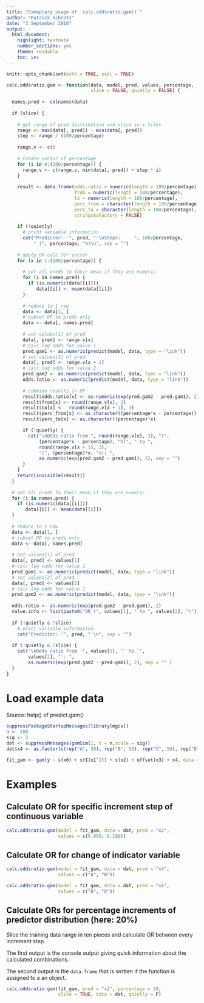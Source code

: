 ```yaml
---
title: "Exemplary usage of `calc.oddsratio.gam()`"
author: "Patrick Schratz"
date: "3 September 2016"
output: 
  html_document: 
    highlight: textmate
    number_sections: yes
    theme: readable
    toc: yes
---
```


```r
knitr::opts_chunk$set(echo = TRUE, eval = TRUE)
```

```r
calc.oddsratio.gam <- function(data, model, pred, values, percentage, 
                               slice = FALSE, quietly = FALSE) {
  
  names.pred <- colnames(data)
  
  if (slice) {
    
    # get range of pred distribution and slice in x tiles
    range <- max(data[, pred]) - min(data[, pred])
    step <- range / (100/percentage)
    
    range.v <- c()
    
    # create vector of percentage
    for (i in 0:(100/percentage)) {
      range.v <- c(range.v, min(data[, pred]) + step * i)
    }
    
    result <- data.frame(odds.ratio = numeric(length = 100/percentage),
                         from = numeric(length = 100/percentage),
                         to = numeric(length = 100/percentage),
                         perc_from = character(length = 100/percentage),
                         perc_to = character(length = 100/percentage),
                         stringsAsFactors = FALSE)
    
    if (!quietly)
      # print variable information
      cat("Predictor: '", pred, "'\nSteps:     ", 100/percentage,
          " (", percentage, "%)\n", sep = "")
    
    # apply OR calc for vector
    for (x in 1:(100/percentage)) {
      
      # set all preds to their mean if they are numeric
      for (i in names.pred) {
        if (is.numeric(data[[i]])) 
           data[[i]] <- mean(data[[i]])
      }
      
      # reduce to 1 row
      data <- data[1, ]
      # subset DF to preds only
      data <- data[, names.pred]
      
      # set values[1] of pred
      data[, pred] <- range.v[x]
      # calc log odds for value 1
      pred.gam1 <- as.numeric(predict(model, data, type = "link"))
      # set values[2] of pred
      data[, pred] <- range.v[x + 1]
      # calc log odds for value 2
      pred.gam2 <- as.numeric(predict(model, data, type = "link"))
      odds.ratio <- as.numeric(predict(model, data, type = "link"))
      
      # combine results in DF
      result$odds.ratio[x] <- as.numeric(exp(pred.gam2 - pred.gam1), 2)
      result$from[x] <- round(range.v[x], 3)
      result$to[x] <-  round(range.v[x + 1], 3)
      result$perc_from[x] <- as.character((percentage*x - percentage))
      result$perc_to[x] <- as.character((percentage)*x)

      if (!quietly) {
        cat("\nOdds ratio from ", round(range.v[x], 3), "(", 
            (percentage*x - percentage), "%)", " to ", 
            round(range.v[x + 1], 3), 
            "(", (percentage)*x, "%): ", 
            as.numeric(exp(pred.gam2 - pred.gam1), 2), sep = "")
      }
    }
    return(invisible(result))
  }
  
  # set all preds to their mean if they are numeric
  for (i in names.pred) {
    if (is.numeric(data[[i]]))
       data[[i]] <- mean(data[[i]])
  }
  
  # reduce to 1 row
  data <- data[1, ]
  # subset DF to preds only
  data <- data[, names.pred]
  
  # set values[1] of pred
  data[, pred] <- values[1]
  # calc log odds for value 1
  pred.gam1 <- as.numeric(predict(model, data, type = "link"))
  # set values[2] of pred
  data[, pred] <- values[2]
  # calc log odds for value 2
  pred.gam2 <- as.numeric(predict(model, data, type = "link"))
  
  odds.ratio <- as.numeric(exp(pred.gam2 - pred.gam1), 2)
  value.info <- list(paste0("OR (", values[1], " to ", values[2], ")"))
  
  if (!quietly & !slice)
    # print variable information
    cat("Predictor: '", pred, "'\n", sep = "")
  
  if (!quietly & !slice) {
    cat("\nOdds ratio from '", values[1], "' to '",
        values[2], "': ", 
        as.numeric(exp(pred.gam2 - pred.gam1), 2), sep = "" ) 
  }
}

```


# Load example data

Source: help() of predict.gam()

```r
suppressPackageStartupMessages(library(mgcv))
n <- 200
sig <- 2
dat <- suppressMessages(gamSim(1, n = n,scale = sig))
dat$x4 <- as.factor(c(rep("A", 50), rep("B", 50), rep("C", 50), rep("D", 50)))

fit_gam <- gam(y ~ s(x0) + s(I(x1^2)) + s(x2) + offset(x3) + x4, data = dat)
```

# Examples {.tabset}

## Calculate OR for specific increment step of continuous variable

```r
calc.oddsratio.gam(model = fit_gam, data = dat, pred = "x2",
                   values = c(0.099, 0.198))
```

## Calculate OR for change of indicator variable

```r
calc.oddsratio.gam(model = fit_gam, data = dat, pred = "x4",
                   values = c("A", "B"))

calc.oddsratio.gam(model = fit_gam, data = dat, pred = "x4",
                   values = c("B", "D"))
```


## Calculate ORs for percentage increments of predictor distribution (here: 20%)

Slice the training data range in ten pieces and calculate OR between every increment step. 

The first output is the console output giving quick information about the calculated combinations.  

The second output is the `data.frame` that is written if the function is assigned to a an object. 

```r
calc.oddsratio.gam(fit_gam, pred = "x2", percentage = 20,
                   slice = TRUE, data = dat, quietly = F)
```

